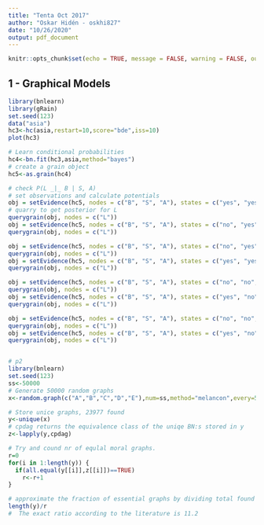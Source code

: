 ```yaml
---
title: "Tenta Oct 2017"
author: "Oskar Hidén - oskhi827"
date: "10/26/2020"
output: pdf_document
---
```


```r
knitr::opts_chunk$set(echo = TRUE, message = FALSE, warning = FALSE, out.width='.49\\linewidth', fig.width=5, fig.height=5,fig.show='hold',fig.align='center', results='asis')
```

## 1 - Graphical Models
```r
library(bnlearn)
library(gRain)
set.seed(123)
data("asia")
hc3<-hc(asia,restart=10,score="bde",iss=10)
plot(hc3)

# Learn conditional probabilities
hc4<-bn.fit(hc3,asia,method="bayes")
# create a grain object
hc5<-as.grain(hc4)

# check P(L _|_ B | S, A)
# set observations and calculate potentials
obj = setEvidence(hc5, nodes = c("B", "S", "A"), states = c("yes", "yes", "yes"))
# quarry to get posterior for L
querygrain(obj, nodes = c("L"))
obj = setEvidence(hc5, nodes = c("B", "S", "A"), states = c("no", "yes", "yes"))
querygrain(obj, nodes = c("L"))

obj = setEvidence(hc5, nodes = c("B", "S", "A"), states = c("no", "yes", "no"))
querygrain(obj, nodes = c("L"))
obj = setEvidence(hc5, nodes = c("B", "S", "A"), states = c("yes", "yes", "no"))
querygrain(obj, nodes = c("L"))

obj = setEvidence(hc5, nodes = c("B", "S", "A"), states = c("no", "no", "yes"))
querygrain(obj, nodes = c("L"))
obj = setEvidence(hc5, nodes = c("B", "S", "A"), states = c("yes", "no", "yes"))
querygrain(obj, nodes = c("L"))

obj = setEvidence(hc5, nodes = c("B", "S", "A"), states = c("no", "no", "no"))
querygrain(obj, nodes = c("L"))
obj = setEvidence(hc5, nodes = c("B", "S", "A"), states = c("yes", "no", "no"))
querygrain(obj, nodes = c("L"))


# p2
library(bnlearn)
set.seed(123)
ss<-50000
# Generate 50000 random graphs
x<-random.graph(c("A","B","C","D","E"),num=ss,method="melancon",every=50,burn.in=30000)

# Store unice graphs, 23977 found
y<-unique(x)
# cpdag returns the equivalence class of the uniqe BN:s stored in y
z<-lapply(y,cpdag)

# Try and cound nr of equlal moral graphs.
r=0
for(i in 1:length(y)) {
  if(all.equal(y[[i]],z[[i]])==TRUE)
    r<-r+1
}

# approximate the fraction of essential graphs by dividing total found by essential found: 
length(y)/r
#  The exact ratio according to the literature is 11.2


```

